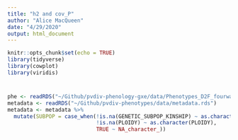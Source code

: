 ```yaml
---
title: "h2 and cov_P"
author: "Alice MacQueen"
date: "4/29/2020"
output: html_document
---
```


```r
knitr::opts_chunk$set(echo = TRUE)
library(tidyverse)
library(cowplot)
library(viridis)
```

#

```r
phe <- readRDS("~/Github/pvdiv-phenology-gxe/data/Phenotypes_D2F_fourway_project.rds")
metadata <- readRDS("~/Github/pvdiv-phenotypes/data/metadata.rds")
metadata <- metadata %>%
  mutate(SUBPOP = case_when(!is.na(GENETIC_SUBPOP_KINSHIP) ~ as.character(GENETIC_SUBPOP_KINSHIP),
                            !is.na(PLOIDY) ~ as.character(PLOIDY),
                            TRUE ~ NA_character_))
```


